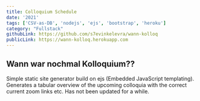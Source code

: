 ```yaml
---
title: Colloquium Schedule
date: '2021'
tags: ['CSV-as-DB', 'nodejs', 'ejs', 'bootstrap', 'heroku']
category: "Fullstack"
githubLink: https://github.com/s7evinkelevra/wann-kolloq
publicLink: https://wann-kolloq.herokuapp.com
---
```


## Wann war nochmal Kolloquium??
Simple static site generator build on ejs (Embedded JavaScript templating). Generates a tabular overview of the upcoming colloquia with the correct current zoom links etc. Has not been updated for a while.